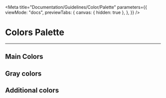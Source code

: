 
<Meta
    title="Documentation/Guidelines/Color/Palette"
    parameters={{
        viewMode: "docs",
        previewTabs: {
            canvas: { hidden: true },
        },
    }}
/>

# Colors Palette
---

## Main Colors

<Canvas>
    <ColorPalette>
        <ColorItem
            title="palette.inseeBlue"
            subtitle="Insee Bleu"
            colors={{
                "900": useTheme().colors.palette.inseeBlue["900"],
                "800": useTheme().colors.palette.inseeBlue["800"],
                "700": useTheme().colors.palette.inseeBlue["700"],
                "600": useTheme().colors.palette.inseeBlue["600"],
                "500": useTheme().colors.palette.inseeBlue["500"],
                "400": useTheme().colors.palette.inseeBlue["400"],
                "300": useTheme().colors.palette.inseeBlue["300"],
                "200": useTheme().colors.palette.inseeBlue["200"],
                "100": useTheme().colors.palette.inseeBlue["100"],
            }}
        />
        <ColorItem
            title="palette.inseeYellow"
            subtitle="Insee Yellow"
            colors={{
                "900": useTheme().colors.palette.inseeYellow["900"],
                "800": useTheme().colors.palette.inseeYellow["800"],
                "700": useTheme().colors.palette.inseeYellow["700"],
                "600": useTheme().colors.palette.inseeYellow["600"],
                "500": useTheme().colors.palette.inseeYellow["500"],
                "400": useTheme().colors.palette.inseeYellow["400"],
                "300": useTheme().colors.palette.inseeYellow["300"],
                "200": useTheme().colors.palette.inseeYellow["200"],
                "100": useTheme().colors.palette.inseeYellow["100"],
            }}
        />
    </ColorPalette>
</Canvas>

## Gray colors

<Canvas>
    <ColorPalette>
        <ColorItem
            title="palette.inseeGray"
            subtitle="Insee Gray"
            colors={{
                "900": useTheme().colors.palette.inseeGray["900"],
                "800": useTheme().colors.palette.inseeGray["800"],
                "700": useTheme().colors.palette.inseeGray["700"],
                "600": useTheme().colors.palette.inseeGray["600"],
                "500": useTheme().colors.palette.inseeGray["500"],
                "400": useTheme().colors.palette.inseeGray["400"],
                "300": useTheme().colors.palette.inseeGray["300"],
                "200": useTheme().colors.palette.inseeGray["200"],
                "100": useTheme().colors.palette.inseeGray["100"],
                "Black": useTheme().colors.palette.inseeGray["black"],
                "White": useTheme().colors.palette.inseeGray["white"],
            }}
        />
    </ColorPalette>
</Canvas>

## Additional colors

<Canvas>
    <ColorPalette>
        <ColorItem
            title="palette.inseeRed"
            subtitle="Insee Red"
            colors={{
                "900": useTheme().colors.palette.inseeRed["900"],
                "800": useTheme().colors.palette.inseeRed["800"],
                "700": useTheme().colors.palette.inseeRed["700"],
                "600": useTheme().colors.palette.inseeRed["600"],
                "500": useTheme().colors.palette.inseeRed["500"],
                "400": useTheme().colors.palette.inseeRed["400"],
                "300": useTheme().colors.palette.inseeRed["300"],
                "200": useTheme().colors.palette.inseeRed["200"],
                "100": useTheme().colors.palette.inseeRed["100"],
            }}
        />
        <ColorItem
            title="palette.inseeAqua"
            subtitle="Insee Aqua"
            colors={{
                "900": useTheme().colors.palette.inseeAqua["900"],
                "800": useTheme().colors.palette.inseeAqua["800"],
                "700": useTheme().colors.palette.inseeAqua["700"],
                "600": useTheme().colors.palette.inseeAqua["600"],
                "500": useTheme().colors.palette.inseeAqua["500"],
                "400": useTheme().colors.palette.inseeAqua["400"],
                "300": useTheme().colors.palette.inseeAqua["300"],
                "200": useTheme().colors.palette.inseeAqua["200"],
                "100": useTheme().colors.palette.inseeAqua["100"],
            }}
        />
        <ColorItem
            title="palette.inseeMagenta"
            subtitle="Insee Magenta"
            colors={{
                "900": useTheme().colors.palette.inseeMagenta["900"],
                "800": useTheme().colors.palette.inseeMagenta["800"],
                "700": useTheme().colors.palette.inseeMagenta["700"],
                "600": useTheme().colors.palette.inseeMagenta["600"],
                "500": useTheme().colors.palette.inseeMagenta["500"],
                "400": useTheme().colors.palette.inseeMagenta["400"],
                "300": useTheme().colors.palette.inseeMagenta["300"],
                "200": useTheme().colors.palette.inseeMagenta["200"],
                "100": useTheme().colors.palette.inseeMagenta["100"],
            }}
        />
        <ColorItem
            title="palette.inseeGreen"
            subtitle="Insee Green"
            colors={{
                "900": useTheme().colors.palette.inseeGreen["900"],
                "800": useTheme().colors.palette.inseeGreen["800"],
                "700": useTheme().colors.palette.inseeGreen["700"],
                "600": useTheme().colors.palette.inseeGreen["600"],
                "500": useTheme().colors.palette.inseeGreen["500"],
                "400": useTheme().colors.palette.inseeGreen["400"],
                "300": useTheme().colors.palette.inseeGreen["300"],
                "200": useTheme().colors.palette.inseeGreen["200"],
                "100": useTheme().colors.palette.inseeGreen["100"],
            }}
        />
    </ColorPalette>
</Canvas>
